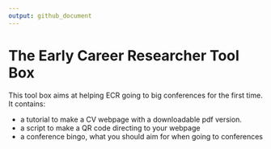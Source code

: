 ```yaml
---
output: github_document
---
```


# The Early Career Researcher Tool Box

This tool box aims at helping ECR going to big conferences for the first time.
It contains:

- a tutorial to make a CV webpage with a downloadable pdf version.
- a script to make a QR code directing to your webpage
- a conference bingo, what you should aim for when going to conferences

